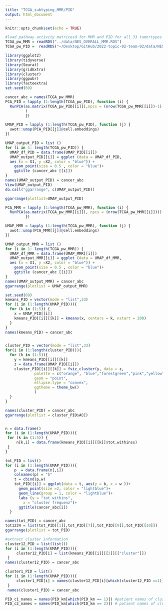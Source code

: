 ```yaml
---
title: "TCGA_subtyping_MMR/PID"
output: html_document
---
```


```r
knitr::opts_chunk$set(echo = TRUE)
```


```r
#load pathway activity matricesd for MMR and PID for all 33 tumortypes
TCGA_pw_MMR = readRDS("../data/NES_OVERALL_MMR.RDS")
TCGA_pw_PID =  readRDS("~/Desktop/GitHub/2022-topic-02-team-02/data/NES_OVERALL_PID_cl.RDS")
```

```r
library(ggplot2)
library(tidyverse)
library(Seurat)
library(gridExtra)
library(cluster)
library(ggpubr)
library(factoextra)
set.seed(69)
```

```r

cancer_abc = names(TCGA_pw_MMR)
PCA_PID = lapply (1:length(TCGA_pw_PID), function (i) {
  RunPCA(as.matrix(TCGA_pw_PID[[i]]),npcs = (nrow(TCGA_pw_MMR[[i]])-1)
         )
         }) 

UMAP_PID = lapply (1:length(TCGA_pw_PID), function (j) {
  uwot::umap(PCA_PID[[j]]@cell.embeddings)
})

UMAP_output_PID = list ()
for (i in 1: length(TCGA_pw_PID)) {
  UMAP_df_PID = data.frame(UMAP_PID[[i]])
  UMAP_output_PID[[i]] = ggplot (data = UMAP_df_PID,
  aes (x = X1, y =X2, color = "blue")) + 
    geom_point(size = 0.5 , color = "blue")+ 
    ggtitle (cancer_abc [[i]])
}
names(UMAP_output_PID) = cancer_abc
View(UMAP_output_PID)
do.call("ggarrange", c(UMAP_output_PID))

ggarrange(plotlist=UMAP_output_PID)
```

```r
PCA_MMR = lapply (1:length(TCGA_pw_MMR), function (i) {
  RunPCA(as.matrix(TCGA_pw_MMR[[i]]), npcs = (nrow(TCGA_pw_MMR[[i]])))
         }) 

UMAP_MMR = lapply (1:length(TCGA_pw_MMR), function (j) {
  uwot::umap(PCA_MMR[[j]]@cell.embeddings)
})

UMAP_output_MMR = list ()
for (i in 1: length(TCGA_pw_MMR)) {
  UMAP_df_MMR = data.frame(UMAP_MMR[[i]])
  UMAP_output_MMR[[i]] = ggplot (data = UMAP_df_MMR,
  aes (x = X1, y =X2, color = "blue")) + 
    geom_point(size = 0.5 , color = "blue")+ 
    ggtitle (cancer_abc [[i]])
}
names(UMAP_output_MMR) = cancer_abc
ggarrange(plotlist = UMAP_output_MMR)

```

```r
set.seed(69)
kmeans_PID = vector(mode = "list",33)
for (i in (1:length(UMAP_PID))){
  for (k in (1:5)) {
    x = UMAP_PID[[i]]
    kmeans_PID[[i]][[k]] = kmeans(x, centers = k, nstart = 200)
  }
}
names(kmeans_PID) = cancer_abc


cluster_PID = vector(mode = "list",33)
for(i in (1:length(cluster_PID))){
  for (k in (1:5)){
    y = kmeans_PID[[i]][[k]]
    z = data.frame(UMAP_PID[[i]])
    cluster_PID[[i]][[k]] = fviz_cluster(y, data = z,
             palette = c("orange", "blue","forestgreen","pink","yellow"), 
             geom = "point",
             ellipse.type = "convex", 
             ggtheme = theme_bw()
             )
  }
}

names(cluster_PID) = cancer_abc
ggarrange(plotlist = cluster_PID$ACC)


n = data.frame()
for (i in (1:length(UMAP_PID))){
 for (k in (1:5)) {
     n[k,i] = data.frame(kmeans_PID[[i]][[k]]$tot.withinss)
 }
}
```


```r
tot_PID = list()
for (i in (1:length(UMAP_PID))){
    p  = data.frame(n[,i])
    colnames(p) = "b"
    t = cbind(p,w)
    tot_PID[[i]] = ggplot(data = t, aes(y = b, x = w ))+
      geom_point(size =2, color = "lightblue")+
      geom_line(group = 1, color = "lightblue")+
      labs (y = "tot withins",
        x = "cluster frequenz")+
      ggtitle(cancer_abc[i])
  }

names(tot_PID) = cancer_abc
tot1234 = list(tot_PID[[1]],tot_PID[[7]],tot_PID[[9]],tot_PID[[10]])
ggarrange(plotlist = tot_PID)
```



```r
#extract cluster information 
cluster12_PID = list(list())
for (i in (1:length(UMAP_PID))){
     cluster12_PID[i] = list(kmeans_PID[[i]][[2]][["cluster"]])
 }
names(cluster12_PID) = cancer_abc

cluster1_PID = list()
for (i in (1:length(UMAP_PID))){
     cluster1_PID[i] = names(cluster12_PID[i][which(cluster12_PID ==1)])
 }
 names(cluster1_PID) = cancer_abc

PID_c1_names = names(PID_km[which(PID_km == 1)]) #patient names of cluster1
PID_c2_names = names(PID_km[which(PID_km == 2)]) # patient names of cluster2




```


